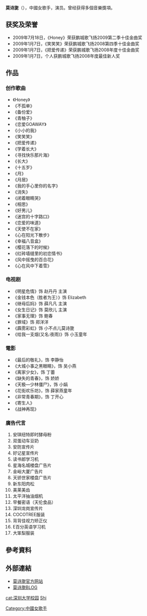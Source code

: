 {{BLP unsourced|time=2020-04-10T08:36:26+00:00}}
{{藝人
| 姓名 = 莫诗旎
| 類型 = 女歌手
| 圖片 =
| 圖片尺寸 =
| 圖片簡介 =  
| 羅馬拼音 = Mo shini
| 綽號 = 小莫、莫莫
| 國籍 = {{PRC}}
| 籍貫 = 广东省深圳市
| 出生日期 = {{birth_date_and_age|1991|5|30}}
| 出生地點 = {{CHN}}[[广东省|广东省]][[深圳市|深圳市]][[罗湖区|罗湖区]]
| 逝世日期 =  
| 逝世地點 = 
| 職業 = 填詞人、作曲、歌手、演員
| 語言 = [[现代标准汉语|國語]]
| 母校 = 深圳大学
| 音樂類型 = 
| 演奏樂器 = 钢琴 吉他
| 出道作 = 《寻找快乐那片海》
| 代表作 = 《寻找快乐那片海》、《女生日记》、《家事无理》、《继母后妈》等
| 活躍年代 = 
| 唱片公司 =                          
| 經紀公司=  北京橙天拾捌文化经纪有限公司
| 網站 = [http://www.moshini.com 莫诗旎中文官方网站]
| 獎項 = 
}}
'''莫诗旎'''（{{bd|1991年|5月30日|catIdx=M}}），中國女歌手，演员。曾经获得多個音樂獎項。

==获奖及荣誉==
*2009年7月18日，《Honey》荣获鹏城歌飞扬2009第二季十佳金曲奖
*2009年1月7日，《笑笑笑》荣获鹏城歌飞扬2008第四季十佳金曲奖
*2009年1月7日，《把爱传递》荣获鹏城歌飞扬2008年度十佳金曲奖
*2009年1月7日，个人获鹏城歌飞扬2008年度最佳新人奖

==作品==
===创作歌曲===
*《Honey》
*《不孤单》
*《备份爱》
*《青柚子》
*《恋爱GOAWAY》
*《小小的我》
*《笑笑笑》
*《把爱传递》
*《学着长大》
*《寻找快乐那片海》
*《长大》
*《十五岁》
*《月》
*《月居》
*《我的手心里你的名字》
*《消失》
*《闭着眼睛哭》
*《相思》
*《好男儿》
*《迷宫的十字路口》
*《恋爱的味道》
*《天使不在家》
*《心在阳光下散步》
*《幸福八音盒》
*《樱花落下的时候》
*《红砖墙缝里的初恋情书》
*《风中摇曳的百合花》
*《心在风中下着雪》

===电视剧===
*《明星危情》饰 赵丹丹 主演
*《金钱本色（胜者为王）》饰 Elizabeth
*《继母后妈》饰 薛凡凡 主演
*《女生日记》饰 莫欣儿 主演
*《家事无理》饰 鲍春
*《罪域》饰 郑洋洋
*《霹雳彩虹》饰 小不点儿莫诗旎
*《给我一支烟(又名:夜雨)》饰 小玉童年

===電影===
*《最后的敬礼》，饰 李静怡
*《大城小事之黑眼睛》，饰 吴小燕
*《离家少女》，饰 丁蕾
*《缺失的青春》，饰 娇娇
*《天极—少林僵尸》，饰 小娟
*《花街欢乐坊》，饰 薛家燕童年
*《非常青春期》，饰 丁开心
*《寄生人》
*《战神再现》

===廣告代言===
#安琪纽特即时酵母粉
#双蛋动车豆奶
#安防宣传片
#好记星宣传片
#读书郎学习机
#星海名城楼盘广告片
#金峪大厦广告片
#天骄世家楼盘广告片
#新东阳肉松
#美莱美齿
#太平洋抽油烟机
#早餐密语（天伦食品）
#深圳龙岗宣传片
#COCOTREE服装
#背背佳视力矫正仪
#E百分英语学习机
#大笨梨服装
{{hideF}}

==參考資料==
<references />

==外部連結==
*[http://www.moshini.com/ 莫诗旎官方网站]{{zh-hans}}
*[http://blog.sina.com.cn/moshini 莫诗旎BLOG] 

{{DEFAULTSORT:mo shini}}
[[Category:中國女歌手|Category:中國女歌手]]
[[cat:深圳大学校园|cat:深圳大学校园]]
[[cat:莫姓|Shi]]